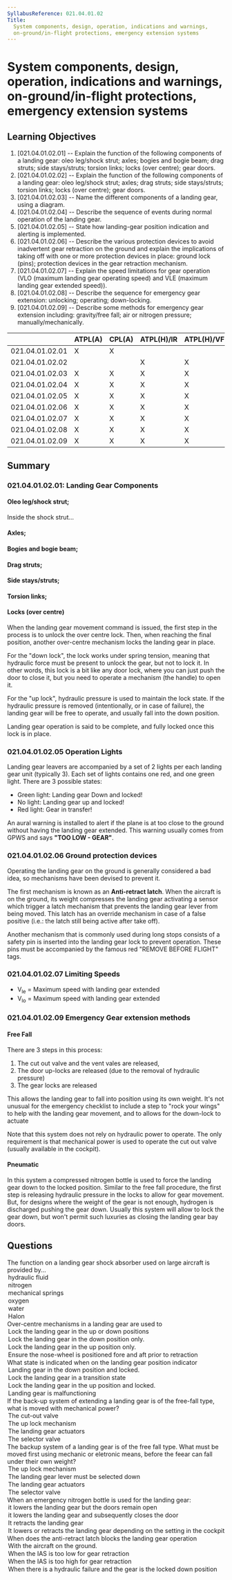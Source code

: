 ```yaml
---
SyllabusReference: 021.04.01.02
Title:
  System components, design, operation, indications and warnings,
  on-ground/in-flight protections, emergency extension systems
---
```


# System components, design, operation, indications and warnings, on-ground/in-flight protections, emergency extension systems

## Learning Objectives

1. [021.04.01.02.01] -- Explain the function of the following components of a
   landing gear: oleo leg/shock strut; axles; bogies and bogie beam; drag
   struts; side stays/struts; torsion links; locks (over centre); gear doors.
2. [021.04.01.02.02] -- Explain the function of the following components of a
   landing gear: oleo leg/shock strut; axles; drag struts; side stays/struts;
   torsion links; locks (over centre); gear doors.
3. [021.04.01.02.03] -- Name the different components of a landing gear, using a
   diagram.
4. [021.04.01.02.04] -- Describe the sequence of events during normal operation
   of the landing gear.
5. [021.04.01.02.05] -- State how landing-gear position indication and alerting
   is implemented.
6. [021.04.01.02.06] -- Describe the various protection devices to avoid
   inadvertent gear retraction on the ground and explain the implications of
   taking off with one or more protection devices in place: ground lock (pins);
   protection devices in the gear retraction mechanism.
7. [021.04.01.02.07] -- Explain the speed limitations for gear operation (VLO
   (maximum landing gear operating speed) and VLE (maximum landing gear extended
   speed)).
8. [021.04.01.02.08] -- Describe the sequence for emergency gear extension:
   unlocking; operating; down-locking.
9. [021.04.01.02.09] -- Describe some methods for emergency gear extension
   including: gravity/free fall; air or nitrogen pressure;
   manually/mechanically.

|                 | ATPL(A) | CPL(A) | ATPL(H)/IR | ATPL(H)/VFR | CPL(H) | IR  | CBIR(A) |
| --------------- | ------- | ------ | ---------- | ----------- | ------ | --- | ------- |
| 021.04.01.02.01 | X       | X      |            |             |        |     |         |
| 021.04.01.02.02 |         |        | X          | X           | X      |     |         |
| 021.04.01.02.03 | X       | X      | X          | X           | X      |     |         |
| 021.04.01.02.04 | X       | X      | X          | X           | X      |     |         |
| 021.04.01.02.05 | X       | X      | X          | X           | X      |     |         |
| 021.04.01.02.06 | X       | X      | X          | X           | X      |     |         |
| 021.04.01.02.07 | X       | X      | X          | X           | X      |     |         |
| 021.04.01.02.08 | X       | X      | X          | X           | X      |     |         |
| 021.04.01.02.09 | X       | X      | X          | X           | X      |     |         |

## Summary

### 021.04.01.02.01: Landing Gear Components

#### Oleo leg/shock strut; 

Inside the shock strut...

#### Axles; 

#### Bogies and bogie beam; 

#### Drag struts; 

#### Side stays/struts; 

#### Torsion links; 

#### Locks (over centre) 

When the landing gear movement command is issued, the first step in the
process is to unlock the over centre lock. Then, when reaching the final position, another over-centre
mechanism locks the landing gear in place. 

For the "down lock", the lock works under spring tension, meaning that hydraulic force must be present to 
unlock the gear, but not to lock it. In other words, this lock is a bit like any door lock, where you can 
just push the door to close it, but you need to operate a mechanism (the handle) to open it.

For the "up lock", hydraulic pressure is used to maintain the lock state. If the hydraulic pressure is 
removed (intentionally, or in case of failure), the landing gear will be free to operate, and usually
fall into the down position.

Landing gear operation is said to be complete, and fully locked once this lock is in place.

### 021.04.01.02.05 Operation Lights

Landing gear leavers are accompanied by a set of 2 lights per each landing gear unit (typically 3).
Each set of lights contains one red, and one green light. There are 3 possible states:

- Green light: Landing gear Down and locked!
- No light: Landing gear up and locked!
- Red light: Gear in transfer!

An aural warning is installed to alert if the plane is at too close to the ground without 
having the landing gear extended. This warning usually comes from GPWS and says 
__"TOO LOW - GEAR"__.

### 021.04.01.02.06 Ground protection devices

Operating the landing gear on the ground is generally considered a bad idea, so mechanisms
have been devised to prevent it.

The first mechanism is known as an  **Anti-retract latch**. When the aircraft is on the ground,
its weight compresses the landing gear activating a  sensor which trigger a latch mechanism that 
prevents the landing gear lever from being moved. This latch has an override mechanism in case 
of a false positive (i.e.: the latch still being active after take off).

Another mechanism that is commonly used during long stops consists of a safety pin
is inserted into the landing gear lock to prevent operation. These pins must be accompanied by the 
famous red "REMOVE BEFORE FLIGHT" tags.

### 021.04.01.02.07 Limiting Speeds

- V<sub>le</sub> = Maximum speed with landing gear extended
- V<sub>lo</sub> = Maximum speed with landing gear extended

### 021.04.01.02.09 Emergency Gear extension methods

#### Free Fall

There are 3 steps in this process:

1) The cut out valve and the vent vales are released, 
2) The door up-locks are released (due to the removal of hydraulic pressure)
3) The gear locks are released

This allows the landing gear to fall into position using its own weight. It's not unusual for the emergency 
checklist to include a step to "rock your wings" to help with the landing gear movement, and to allows
for the down-lock to actuate

Note that this system does not rely on hydraulic power to operate. The only requirement is that mechanical
power is used to operate the cut out valve (usually available in the cockpit).


#### Pneumatic 

In this system a compressed nitrogen bottle is used to force the landing gear down to the locked position. 
Similar to the free fall procedure, the first step is releasing hydraulic pressure in the locks to allow
for gear movement. But, for designs where the weight of the gear is not enough, hydrogen is discharged 
pushing the gear down. Usually this system will allow to lock the gear down, but won't permit such luxuries
as closing the landing gear bay doors.

## Questions

<Question variant="definition" id="G1vqu9WD" lo="021.04.01.02.01">
  <Text>The <Subject /> function on a landing gear shock absorber used on large aircraft is provided by...</Text>
  <Option id="G1vqu9WD-1" subject="damping">
     hydraulic fluid
  </Option>
  <Option id="G1vqu9WD-2" subject="spring">
     nitrogen
  </Option>
  <Option id="G1vqu9WD-3" subject="No lights are lit">
    mechanical springs
  </Option>
  <Option id="G1vqu9WD-4">
    oxygen
  </Option>
  <Option id="G1vqu9WD-5">
    water
  </Option>
  <Option id="G1vqu9WD-6">
    Halon
  </Option>
</Question>

<Question variant="oneCorrect" id="HPkVNlk0" lo="021.04.01.02.01">
  <Text>Over-centre mechanisms in a landing gear are used to</Text>
  <Option id="HPkVNlk0-1" correct>
     Lock the landing gear in the up or down positions
  </Option>
  <Option id="HPkVNlk0-2">
    Lock the landing gear in the down position only.
  </Option>
  <Option id="HPkVNlk0-3">
    Lock the landing gear in the up position only.
  </Option>
  <Option id="HPkVNlk0-4">
    Ensure the nose-wheel is positioned fore and aft prior to retraction
  </Option>
</Question>

<Question variant="definition" id="AOb0nl79" lo="021.04.01.02.05">
  <Text>What state is indicated  when <Subject /> on the landing gear position indicator</Text>
  <Option id="AOb0nl79-1" subject="All Green lights are lit">
     Landing gear in the down position and locked.
  </Option>
  <Option id="AOb0nl79-2" subject="All Red lights are lit">
    Lock the landing gear in a transition state
  </Option>
  <Option id="AOb0nl79-3" subject="No lights are lit">
    Lock the landing gear in the up position and locked.
  </Option>
  <Option id="AOb0nl79-4">
    Landing gear is malfunctioning
  </Option>
</Question>

<Question variant="oneCorrect" id="kwKgeect" lo="021.04.01.02.09">
  <Text>If the back-up system of extending a landing gear is of the free-fall type, what is moved with mechanical power?</Text>
  <Option id="kwKgeect-1" correct why="In a free fall mechanism the entire landing gear movement is powered by gravity. The exception is the cut out valve that allows to release hydraulic pressure keeping the system in place, which is operated mechanically. Usually by a valve in the cockpit">
     The cut-out valve
  </Option>
  <Option id="kwKgeect-2" why="the up lock mechanism is under hydraulic pressure. It is operated indirectly when this pressure is removed by opening the cut out valve">
     The up lock mechanism
  </Option>
  <Option id="kwKgeect-3">
    The landing gear actuators
  </Option>
  <Option id="kwKgeect-4">
    The selector valve
  </Option>
</Question>

<Question variant="oneCorrect" id="h6oPzNqr" lo="021.04.01.02.09">
  <Text>The backup system of a landing gear is of the free fall type. What must be moved first using mechanic or eletronic means, before the feear can fall under their own weight?</Text>
  <Option id="h6oPzNqr-1" correct why="This is technically incorrect, but its the only possibly correct answer.">
     The up lock mechanism
  </Option>
  <Option id="h6oPzNqr-2" why="The backup system bypasses the normal system completely. Usually the emergency process will include a step to put the landing gear leaver in the down position, but it's not the first step in the process.">
     The landing gear lever must be selected down
  </Option>
  <Option id="h6oPzNqr-3">
    The landing gear actuators
  </Option>
  <Option id="h6oPzNqr-4">
    The selector valve
  </Option>
</Question>

<Question variant="oneCorrect" id="UhhmiIud" lo="021.04.01.02.09">
  <Text>When an emergency nitrogen bottle is used for the landing gear:</Text>
  <Option id="UhhmiIud-1" correct why="Pneumatic emergency systems typically only perform the crucial operation of locking the gear down. All other luxuries are not performed">
     it lowers the landing gear but the doors remain open
  </Option>
  <Option id="UhhmiIud-2">
     it lowers the landing gear and subsequently closes the door
  </Option>
  <Option id="UhhmiIud-3">
    It retracts the landing gear
  </Option>
  <Option id="UhhmiIud-4">
    It lowers or retracts the landing gear depending on the setting in the cockpit
  </Option>
</Question>

<Question variant="oneCorrect" id="UhhmiIud" lo="021.04.01.02.06">
  <Text>When does the anti-retract latch blocks the landing gear operation</Text>
  <Option id="UhhmiIud-1" correct>
     With the aircraft on the ground.
  </Option>
  <Option id="UhhmiIud-2">
     When the IAS is too low for gear retraction
  </Option>
  <Option id="UhhmiIud-3">
    When the IAS is too high for gear retraction
  </Option>
  <Option id="UhhmiIud-4">
    When there is a hydraulic failure and the gear is the locked down position
  </Option>
</Question>
